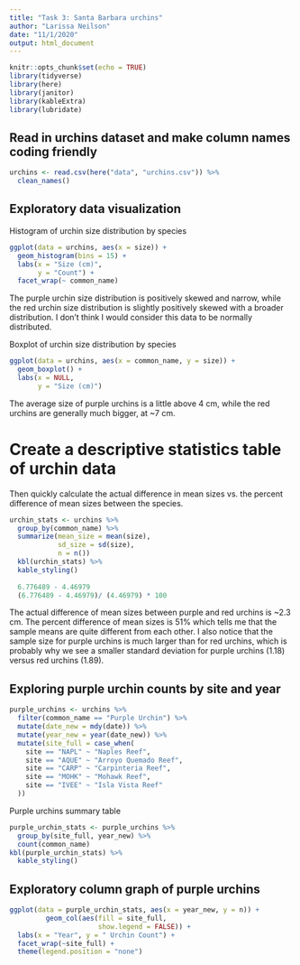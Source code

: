 ```yaml
---
title: "Task 3: Santa Barbara urchins"
author: "Larissa Neilson"
date: "11/1/2020"
output: html_document
---
```


```r
knitr::opts_chunk$set(echo = TRUE)
library(tidyverse)
library(here)
library(janitor)
library(kableExtra)
library(lubridate)
```

## Read in urchins dataset and make column names coding friendly

```r
urchins <- read.csv(here("data", "urchins.csv")) %>% 
  clean_names()
```

## Exploratory data visualization

Histogram of urchin size distribution by species

```r
ggplot(data = urchins, aes(x = size)) +
  geom_histogram(bins = 15) +
  labs(x = "Size (cm)",
       y = "Count") +
  facet_wrap(~ common_name)
```

The purple urchin size distribution is positively skewed and narrow, while the red urchin size distribution is slightly positively skewed with a broader distribution. I don't think I would consider this data to be normally distributed.

Boxplot of urchin size distribution by species

```r
ggplot(data = urchins, aes(x = common_name, y = size)) +
  geom_boxplot() +
  labs(x = NULL,
       y = "Size (cm)")
```

The average size of purple urchins is a little above 4 cm, while the red urchins are generally much bigger, at ~7 cm.

# Create a descriptive statistics table of urchin data

Then quickly calculate the actual difference in mean sizes vs. the percent difference of mean sizes between the species.

```r
urchin_stats <- urchins %>%
  group_by(common_name) %>%
  summarize(mean_size = mean(size),
            sd_size = sd(size),
            n = n())
  kbl(urchin_stats) %>% 
  kable_styling()
  
  6.776489 - 4.46979
  (6.776489 - 4.46979)/ (4.46979) * 100
```
The actual difference of mean sizes between purple and red urchins is ~2.3 cm. The percent difference of mean sizes is 51% which tells me that the  sample means are quite different from each other. I also notice that the sample size for purple urchins is much larger than for red urchins, which is probably why we see a smaller standard deviation for purple urchins (1.18) versus red urchins (1.89).

## Exploring purple urchin counts by site and year

```r
purple_urchins <- urchins %>% 
  filter(common_name == "Purple Urchin") %>% 
  mutate(date_new = mdy(date)) %>%
  mutate(year_new = year(date_new)) %>% 
  mutate(site_full = case_when(
    site == "NAPL" ~ "Naples Reef",
    site == "AQUE" ~ "Arroyo Quemado Reef",
    site == "CARP" ~ "Carpinteria Reef",
    site == "MOHK" ~ "Mohawk Reef",
    site == "IVEE" ~ "Isla Vista Reef"
  ))

```

Purple urchins summary table

```r
purple_urchin_stats <- purple_urchins %>% 
  group_by(site_full, year_new) %>% 
  count(common_name)
kbl(purple_urchin_stats) %>% 
  kable_styling()
```

## Exploratory column graph of purple urchins

```r
ggplot(data = purple_urchin_stats, aes(x = year_new, y = n)) +
         geom_col(aes(fill = site_full,
                      show.legend = FALSE)) +
  labs(x = "Year", y = " Urchin Count") +
  facet_wrap(~site_full) +
  theme(legend.position = "none")
```


